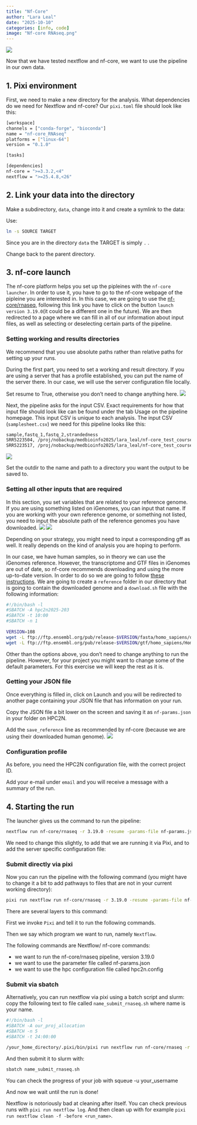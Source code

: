 ```yaml
---
title: "Nf-Core"
author: "Lara Leal"
date: "2025-10-10"
categories: [info, code]
image: "Nf-core RNAseq.png"
---
```

![](nf-core-rnaseq_metro_map_grey_animated.svg)

Now that we have tested nextflow and nf-core, we want to use the pipeline in our own data. 

## **1. Pixi environment**

First, we need to make a new directory for the analysis. What dependencies do we need for Nextflow and nf-core?
Our `pixi.toml` file should look like this:
```bash
[workspace]
channels = ["conda-forge", "bioconda"]
name = "nf-core_RNAseq"
platforms = ["linux-64"]
version = "0.1.0"

[tasks]

[dependencies]
nf-core = ">=3.3.2,<4"
nextflow = ">=25.4.8,<26"
```

## **2. Link your data into the directory**

Make a subdirectory, `data`, change into it and create a symlink to the data:

Use:
```bash
ln -s SOURCE TARGET
```
Since you are in the directory `data` the TARGET is simply `.` .

Change back to the parent directory.

## **3. nf-core launch**

The nf-core platform helps you set up the pipleines with the `nf-core launcher`. In order to use it, you have to go to the nf-core webpage of the pipleine you are interested in. In this case, we are going to use the [nf-core/rnaseq](https://nf-co.re/rnaseq/3.19.0/), following this link you have to click on the button `launch version 3.19.0`(it could be a different one in the future). 
We are then redirected to a page where we can fill in all of our information about input files, as well as selecting or deselecting certain parts of the pipeline. 

### **Setting working and results directories**

::: {.callout}
We recommend that you use absolute paths rather than relative paths for setting up your runs.
:::

During the first part, you need to set a working and result directory. If you are using a server that has a profile established, you can put the name of the server there. In our case, we will use the server configuration file locally.

Set resume to True, otherwise you don’t need to change anything here.
![](nextflow_command-line_flags.png)

Next, the pipeline asks for the input CSV. Exact requirements for how that input file should look like can be found under the tab Usage on the pipeline homepage. This input CSV is unique to each analysis.
The input CSV (`samplesheet.csv`) we need for this pipeline looks like this: 
```bash
sample,fastq_1,fastq_2,strandedness
SRR5223504, /proj/nobackup/medbioinfo2025/lara_leal/nf-core_test_course/nf-core_RNAseq/data/SRR5223504_1.fastq.gz, /proj/nobackup/medbioinfo2025/lara_leal/nf-core_test_course/nf-core_RNAseq/data/SRR5223504_2.fastq.gz, auto
SRR5223517, /proj/nobackup/medbioinfo2025/lara_leal/nf-core_test_course/nf-core_RNAseq/data/SRR5223517_1.fastq.gz, /proj/nobackup/medbioinfo2025/lara_leal/nf-core_test_course/nf-core_RNAseq/data/SRR5223517_2.fastq.gz, auto
```

![](input-output_options.png)

Set the outdir to the name and path to a directory you want the output to be saved to. 

### **Setting all other inputs that are required**

In this section, you set variables that are related to your reference genome. If you are using something listed on iGenomes, you can input that name. If you are working with your own reference genome, or something not listed, you need to input the absolute path of the reference genomes you have downloaded.
![](reference_genome_1.png)
![](reference_genome_2.png)

Depending on your strategy, you might need to input a corresponding gff as well. It really depends on the kind of analysis you are hoping to perform.

In our case, we have human samples, so in theory we can use the iGenomes reference. However, the transcriptome and GTF files in iGenomes are out of date, so nf-core recommends downloading and using the more up-to-date version. In order to do so we are going to follow [these instructions](https://nf-co.re/docs/usage/reference_genomes#custom-genomes). We are going to create a `reference` folder in our directory that is going to contain the downloaded genome and a `download.sh` file with the following information:
```bash
#!/bin/bash -l
#SBATCH -A hpc2n2025-203
#SBATCH -t 10:00
#SBATCH -n 1
 
VERSION=108
wget -L ftp://ftp.ensembl.org/pub/release-$VERSION/fasta/homo_sapiens/dna/Homo_sapiens.GRCh38.dna_sm.primary_assembly.fa.gz
wget -L ftp://ftp.ensembl.org/pub/release-$VERSION/gtf/homo_sapiens/Homo_sapiens.GRCh38.$VERSION.gtf.gz
```
::: {.callout}
Other than the options above, you don’t need to change anything to run the pipeline. However, for your project you might want to change some of the default parameters. For this exercise we will keep the rest as it is.
:::

### **Getting your JSON file**

Once everything is filled in, click on Launch and you will be redirected to another page containing your JSON file that has information on your run.

Copy the JSON file a bit lower on the screen and saving it as `nf-params.json` in your folder on HPC2N.

Add the `save_reference` line as recommended by nf-core (because we are using their downloaded human genome).
![](run_launch.png)

### **Configuration profile**

As before, you need the HPC2N configuration file, with the correct project ID.

Add your e-mail under `email` and you will receive a message with a summary of the run.

## **4. Starting the run**

The launcher gives us the command to run the pipeline:
```bash
nextflow run nf-core/rnaseq -r 3.19.0 -resume -params-file nf-params.json
```

We need to change this slightly, to add that we are running it via Pixi, and to add the server specific configuration file:

### **Submit directly via pixi**

Now you can run the pipeline with the following command (you might have to change it a bit to add pathways to files that are not in your current working directory):

```bash
pixi run nextflow run nf-core/rnaseq -r 3.19.0 -resume -params-file nf-params.json -c hpc2n.config
```

There are several layers to this command:

First we invoke `Pixi` and tell it to run the following commands.

Then we say which program we want to run, namely `Nextflow`.

The following commands are Nextflow/ nf-core commands:

* we want to run the nf-core/rnaseq pipeline, version 3.19.0
* we want to use the parameter file called nf-params.json
* we want to use the hpc configuration file called hpc2n.config

### **Submit via sbatch**

Alternatively, you can run nextflow via pixi using a batch script and slurm: copy the following text to file called `name_submit_rnaseq.sh` where name is your name.

```bash
#!/bin/bash -l
#SBATCH -A our_proj_allocation
#SBATCH -n 5
#SBATCH -t 24:00:00

/your_home_directory/.pixi/bin/pixi run nextflow run nf-core/rnaseq -r 3.19.0 -params-file /your_path/nf-params.json -c server.config
```

And then submit it to slurm with:
```bash
sbatch name_submit_rnaseq.sh
```
You can check the progress of your job with squeue -u your_username

And now we wait until the run is done!

::: {.callout}
Nextflow is notoriously bad at cleaning after itself. You can check previous runs with `pixi run nextflow log`. And then clean up with for example `pixi run nextflow clean -f -before <run_name>`.
:::
